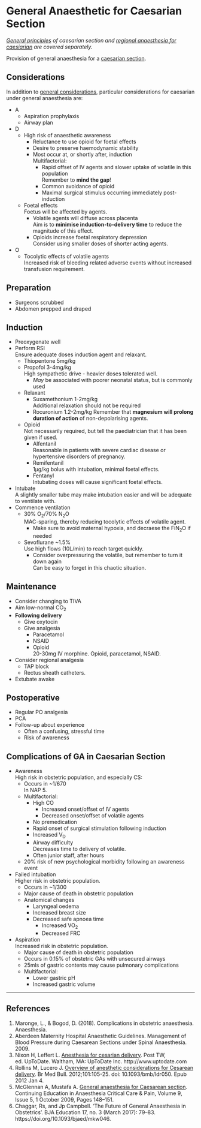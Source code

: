 # General Anaesthetic for Caesarian Section

*[General principles](luscs.md) of caesarian section and [regional anaesthesia for caesiarian](reg-luscs.md) are covered separately.*

Provision of general anaesthesia for a [caesarian section](/luscs.md).

## Considerations

In addition to [general considerations](luscs.md#considerations), particular considerations for caesarian under general anaesthesia are:

* A
	* Aspiration prophylaxis
	* Airway plan
* D
	* High risk of anaesthetic awareness
		* Reluctance to use opioid for foetal effects
		* Desire to preserve haemodynamic stability
		* Most occur at, or shortly after, induction  
		Multifactorial:
			* Rapid offset of IV agents and slower uptake of volatile in this population  
			Remember to **mind the gap**!
			* Common avoidance of opioid
			* Maximal surgical stimulus occurring immediately post-induction
	* Foetal effects  
	Foetus will be affected by agents.
		* Volatile agents will diffuse across placenta  
		Aim is to **minimise induction-to-delivery time** to reduce the magnitude of this effect.
		* Opioids increase foetal respiratory depression  
		Consider using smaller doses of shorter acting agents.
* O
	* Tocolytic effects of volatile agents  
	Increased risk of bleeding related adverse events without increased transfusion requirement.

## Preparation

* Surgeons scrubbed
* Abdomen prepped and draped

## Induction

* Preoxygenate well
* Perform RSI  
Ensure adequate doses induction agent and relaxant.
	* Thiopentone 5mg/kg
	* Propofol 3-4mg/kg  
	High sympathetic drive - heavier doses tolerated well.
		* *May* be associated with poorer neonatal status, but is commonly used  
	* Relaxant
		* Suxamethonium 1-2mg/kg  
		Additional relaxation should not be required
		* Rocuronium 1.2-2mg/kg
		Remember that **magnesium will prolong duration of action** of non-depolarising agents.
	* Opioid  
	Not necessarily required, but tell the paediatrician that it has been given if used.
		* Alfentanil  
		Reasonable in patients with severe cardiac disease or hypertensive disorders of pregnancy.
		* Remifentanil  
		1μg/kg bolus with intubation, minimal foetal effects.
		* Fentanyl  
		Intubating doses will cause significant foetal effects.
* Intubate  
A slightly smaller tube may make intubation easier and will be adequate to ventilate with.
* Commence ventilation
	* 30% O<sub>2</sub>/70% N<sub>2</sub>O  
	MAC-sparing, thereby reducing tocolytic effects of volatile agent.
		* Make sure to avoid maternal hypoxia, and decraese the FiN<sub>2</sub>O if needed
	* Sevoflurane ~1.5%  
	Use high flows (10L/min) to reach target quickly.
		* Consider overpressuring the volatile, but remember to turn it down again  
		Can be easy to forget in this chaotic situation.


## Maintenance

* Consider changing to TIVA
* Aim low-normal CO<sub>2</sub>
* **Following delivery**
	* Give oxytocin
	* Give analgesia  
		* Paracetamol
		* NSAID
		* Opioid  
		20-30mg IV morphine.
		Opioid, paracetamol, NSAID.
* Consider regional analgesia
	* TAP block
	* Rectus sheath catheters.
* Extubate awake



## Postoperative

* Regular PO analgesia
* PCA
* Follow-up about experience  
	* Often a confusing, stressful time
	* Risk of awareness


## Complications of GA in Caesarian Section

* Awareness  
High risk in obstetric population, and especially CS:
	* Occurs in ~1/670  
	In NAP 5.
	* Multifactorial:
		* High CO  
			* Increased onset/offset of IV agents
			* Decreased onset/offset of volatile agents
		* No premedication
		* Rapid onset of surgical stimulation following induction
		* Increased V<sub>D</sub>
		* Airway difficulty  
		Decreases time to delivery of volatile.
		* Often junior staff, after hours
	* 20% risk of new psychological morbidity following an awareness event


* Failed intubation  
Higher risk in obstetric population.
	* Occurs in ~1/300
	* Major cause of death in obstetric population
	* Anatomical changes
		* Laryngeal oedema
		* Increased breast size
		* Decreased safe apnoea time
			* Increased VO<sub>2</sub>
			* Decreased FRC


* Aspiration  
Increased risk in obstetric population.
	* Major cause of death in obstetric population
	* Occurs in 0.15% of obstetric GAs with unsecured airways
	* 25mls of gastric contents may cause pulmonary complications
	* Multifactorial:
		* Lower gastric pH
		* Increased gastric volume


---

## References

1. Maronge, L., & Bogod, D. (2018). Complications in obstetric anaesthesia. Anaesthesia.
2. Aberdeen Maternity Hospital Anaesthetic Guidelines. Management of Blood Pressure during Caesarean Sections under Spinal Anaesthesia. 2009.
3. Nixon H, Leffert L. [Anesthesia for cesarian delivery](https://www.uptodate.com/contents/anesthesia-for-cesarean-delivery). Post TW, ed. UpToDate. Waltham, MA: UpToDate Inc. http://www.uptodate.com
4. Rollins M, Lucero J. [Overview of anesthetic considerations for Cesarean delivery](https://academic.oup.com/bmb/article/101/1/105/262350). Br Med Bull. 2012;101:105-25. doi: 10.1093/bmb/ldr050. Epub 2012 Jan 4.
5. McGlennan A, Mustafa A. [General anaesthesia for Caesarean section](https://academic.oup.com/bjaed/article/9/5/148/439565). Continuing Education in Anaesthesia Critical Care & Pain, Volume 9, Issue 5, 1 October 2009, Pages 148–151.
6. Chaggar, Rs, and Jp Campbell. ‘The Future of General Anaesthesia in Obstetrics’. BJA Education 17, no. 3 (March 2017): 79–83. https://doi.org/10.1093/bjaed/mkw046.
